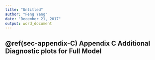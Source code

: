 ---
title: "Untitled"
author: "Feng Yang"
date: "December 21, 2017"
output: word_document
---

## \@ref(sec-appendix-C)	Appendix C Additional Diagnostic plots for Full  Model {#sec-appendix-C}




